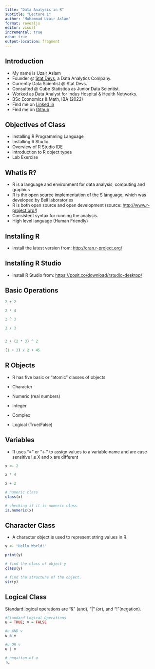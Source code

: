 ```yaml
---
title: "Data Analysis in R"
subtitle: "Lecture 1"
author: "Muhammad Uzair Aslam"
format: revealjs
editor: visual
incremental: true
echo: true
output-location: fragment
---
```


## Introduction

-   My name is Uzair Aslam
-   Founder \@ [Stat Devs](https://statdevs.com/), a Data Analytics Company.
-   Currently Data Scientist \@ Stat Devs.
-   Consulted \@ Cube Statistica as Junior Data Scientist.
-   Worked as Data Analyst for Indus Hospital & Health Networks.
-   BSc Economics & Math, IBA (2022)
-   Find me on [Linked In](https://www.linkedin.com/in/uzairdatascientist/)
-   Find me on [Github](https://github.com/muzairaslam)

## Objectives of Class

-   Installing R Programming Language
-   Installing R Studio
-   Overview of R Studio IDE
-   Introduction to R object types
-   Lab Exercise

## Whatis R?

-   R is a language and environment for data analysis, computing and graphics
-   R is the open source implementation of the S language, which was developed by Bell laboratories
-   R is both open source and open development (source: <http://www.r-project.org/>)
-   Consistent syntax for running the analysis.
-   High level language (Human Friendly)

## Installing R

-   Install the latest version from: <http://cran.r-project.org/>

## Installing R Studio

-   Install R Studio from: <https://posit.co/download/rstudio-desktop/>

## Basic Operations

```r
2 + 2

2 * 4

2 ^ 3

2 / 3


2 + (2 * 3) ^ 2

(1 + 3) / 2 + 45

```

## R Objects

-   R has five basic or “atomic” classes of objects

-   Character

-   Numeric (real numbers)

-   Integer

-   Complex

-   Logical (True/False)

## Variables

-   R uses "=" or "\<-" to assign values to a variable name and are case sensitive i.e X and x are different

```r
x <- 2

x * 4

x + 2

# numeric class
class(x)

# checking if it is numeric class
is.numeric(x)
```

## Character Class

-   A character object is used to represent string values in R.

```r
y <- "Hello World!"

print(y)

# find the class of object y
class(y)

# find the structure of the object.
str(y)

```

## Logical Class

Standard logical operations are "&" (and), "\|" (or), and "!"(negation).

```r

#Standard Logical Operations 
u = TRUE; v = FALSE 

#u AND v
u & v  

#u OR v
u | v 

# negation of u
!u
```

